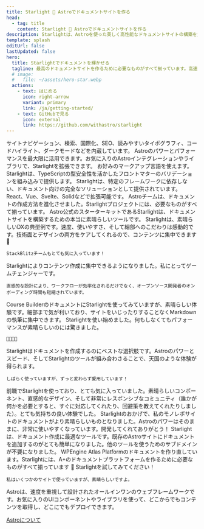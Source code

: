```yaml
---
title: Starlight 🌟 Astroでドキュメントサイトを作る
head:
  - tag: title
    content: Starlight 🌟 Astroでドキュメントサイトを作る
description: Starlightは、Astroを使った美しく高性能なドキュメントサイトの構築を支援します。
template: splash
editUrl: false
lastUpdated: false
hero:
  title: Starlightでドキュメントを輝かせる
  tagline: 最高のドキュメントサイトを作るために必要なものがすべて揃っています。高速でアクセシブル、しかも使いやすさも備えます。
  # image:
  #   file: ~/assets/hero-star.webp
  actions:
    - text: はじめる
      icon: right-arrow
      variant: primary
      link: /ja/getting-started/
    - text: GitHubで見る
      icon: external
      link: https://github.com/withastro/starlight
---
```



<CardGrid stagger>
	<Card title="心躍るドキュメント" icon="open-book">
		サイトナビゲーション、検索、国際化、SEO、読みやすいタイポグラフィ、コードハイライト、ダークモードなどを内蔵しています。
	</Card>
	<Card title="Astro製" icon="rocket">
		Astroのパワーとパフォーマンスを最大限に活用できます。お気に入りのAstroインテグレーションやライブラリで、Starlightを拡張できます。
	</Card>
	<Card title="Markdown、Markdoc、MDX" icon="document">
		お好みのマークアップ言語を使えます。Starlightは、TypeScriptの型安全性を活かしたフロントマターのバリデーションを組み込みで提供します。
	</Card>
	<Card title="独自のUIコンポーネントの利用" icon="puzzle">
		Starlightは、特定のフレームワークに依存しない、ドキュメント向けの完全なソリューションとして提供されています。React、Vue、Svelte、Solidなどで拡張可能です。
	</Card>
</CardGrid>

<TestimonialGrid title="人々の声">
  <Testimonial
    name="Rachel"
    handle="rachelnabors"
    cite="https://twitter.com/astrodotbuild/status/1724934718745915558"
  >
    Astroチームは、ドキュメントの作成方法を進化させました。Starlightプロジェクトには、必要なものがすべて揃っています。
  </Testimonial>
  <Testimonial
    name="Flavio"
    handle="flaviocopes"
    cite="https://twitter.com/flaviocopes/status/1738237658717905108"
  >
    Astro公式のスターターキットであるStarlightは、ドキュメントサイトを構築するための本当に素晴らしいツールです。
  </Testimonial>
  <Testimonial
    name="Tomek"
    handle="sulco"
    cite="https://twitter.com/sulco/status/1735610348730802342"
  >
    Starlightは、素晴らしいDXの典型例です。速度、使いやすさ、そして細部へのこだわりは感動的です。技術面とデザインの両方をケアしてくれるので、コンテンツに集中できます 👏

    StackBlitzチームもとても気に入っています！

  </Testimonial>
  <Testimonial
    name="Roberto"
    handle="RmeetsH"
    cite="https://twitter.com/RmeetsH/status/1735783992018760090"
  >
    Starlightによりコンテンツ作成に集中できるようになりました。私にとってゲームチェンジャーです。

    直感的な設計により、ワークフローが効率化されるだけでなく、オープンソース開発者のオンボーディング時間も短縮されています。

  </Testimonial>
  <Testimonial
    name="Joel"
    handle="jhooks"
    cite="https://twitter.com/jhooks/status/1727405160547418405"
  >
    Course BuilderのドキュメントにStarlightを使ってみていますが、素晴らしい体験です。細部まで気が利いており、サイトをいじったりすることなくMarkdownの執筆に集中できます。
  </Testimonial>
  <Testimonial
    name="Rick"
    handle="rick_viscomi"
    cite="https://twitter.com/rick_viscomi/status/1665867447910510593"
  >
    Starlightを使い始めました。何もしなくてもパフォーマンスが素晴らしいのには驚きました。

    💯💯💯💯

  </Testimonial>
  <Testimonial
    name="Nicolas"
    handle="beaussan"
    cite="https://twitter.com/beaussan/status/1735625189583466893"
  >
    Starlightはドキュメントを作成するのにベストな選択肢です。Astroのパワーとスピード、そしてStarlightのツールが組み合わさることで、天国のような体験が得られます。

    しばらく使っていますが、ずっと変わらず愛用しています！

  </Testimonial>
  <Testimonial
    name="Sylwia"
    handle="SylwiaVargas"
    cite="https://x.com/SylwiaVargas/status/1726556825741578286"
  >
    前職でStarlightを使っており、とても気に入っていました。素晴らしいコンポーネント、直感的なデザイン、そして非常にレスポンシブなコミュニティ（誰かが何かを必要とすると、すぐに対応してくれたり、回避策を教えてくれたりしました）。とても気持ちの良い体験でした。
  </Testimonial>
  <Testimonial
    name="Lou Cyx"
    handle="loucyx"
    cite="https://elk.zone/m.webtoo.ls/@loucyx@mastodon.social/111587380021362284"
  >
    Starlightのおかげで、私のモノレポサイトのドキュメントがより素晴らしいものとなりました。Astroのパワーはそのままに、非常に使いやすくなっています。開発してくれてありがとう！
  </Testimonial>
  <Testimonial
    name="BowTiedWebReaper"
    handle="BowTiedWebReapr"
    cite="https://twitter.com/BowTiedWebReapr/status/1735633399501697517"
  >
    Starlightは、ドキュメント作成に最適なツールです。既存のAstroサイトにドキュメントを追加するのがとても簡単になりました。他のツールを使うためのサブドメインが不要になりました。
  </Testimonial>
  <Testimonial
    name="Jeff"
    handle="J_Everhart383"
    cite="https://twitter.com/J_Everhart383/status/1691900590048292908"
  >
    WPEngine Atlas Platformのドキュメントを作り直しています。Starlightには、A+のドキュメントプラットフォームを作るために必要なものがすべて揃っています 🙌
  </Testimonial>
  <Testimonial
    name="Chloe"
    handle="solelychloe"
    cite="https://twitter.com/solelychloe/status/1695115277602628082"
  >
    Starlightを試してみてください！

    私はいくつかのサイトで使っていますが、素晴らしいですよ。

  </Testimonial>
</TestimonialGrid>

<AboutAstro title="提供:">
Astroは、速度を重視して設計されたオールインワンのウェブフレームワークです。お気に入りのUIコンポーネントやライブラリを使って、どこからでもコンテンツを取得し、どこにでもデプロイできます。

[Astroについて](https://astro.build/)

</AboutAstro>
